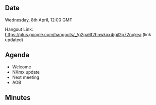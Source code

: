 ==Date==

Wednesday, 8th April, 12:00 GMT

Hangout Link: https://plus.google.com/hangouts/_/g2pa6t2hnwkox4jgjl2p72nqkea (link updated)

==Agenda==

* Welcome
* NXmx update
* Next meeting
* AOB

==Minutes==